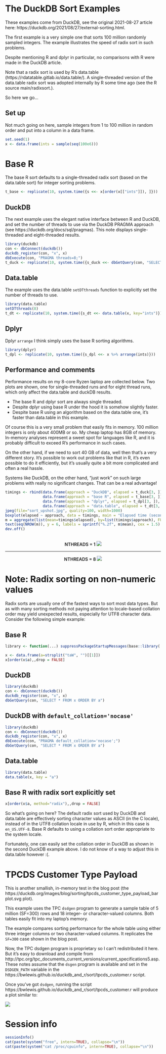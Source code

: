 # The DuckDB Sort Examples

These examples come from DuckDB, see the original 2021-08-27 article here:
https://duckdb.org/2021/08/27/external-sorting.html.

The first example is a very simple one that sorts 100 million randomly sampled
integers. The example illustrates the speed of radix sort in such problems.

Despite mentioning R and dplyr in particular, no comparisons with  R were made
in the DuckDB article.

Note that a radix sort is used by R's data.table
(https://rdatatable.gitlab.io/data.table/). A single-threaded version of the
data.table radix sort was adopted internally by R some time ago (see the R
source main/radixsort.).

So here we go...

## Set up

Not much going on here, sample integers from 1 to 100 million in random order
and put into a column in a data frame.

```r
set.seed(1)
x <- data.frame(ints = sample(seq(100e6)))
```

# Base R

The base R sort defaults to a single-threaded radix sort (based on the
data.table sort) for integer sorting problems.

```r
t_base <- replicate(10, system.time({s <<- x[order(x[["ints"]]), ]}))
```

## DuckDB

The next example uses the elegant native interface between R and DuckDB, and
set the number of threads to use via the DuckDB PRAGMA approach (see
https://duckdb.org/docs/sql/pragmas). This note displays single-threaded and
eight-threaded results.


```r
library(duckdb)
con <- dbConnect(duckdb())
duckdb_register(con, "x", x)
dbExecute(con, "PRAGMA threads=8;")
t_duck <- replicate(10, system.time({s_duck <<- dbGetQuery(con, "SELECT * FROM x ORDER BY ints")}))
```

## Data.table

The example uses the data.table `setDTthreads` function to explicitly set the number of
threads to use.

```r
library(data.table)
setDTthreads(8)
t_dt <- replicate(10, system.time({s_dt <<- data.table(x, key="ints")}))
```

## Dplyr

Dplyr `arrange` I think simply uses the base R sorting algorithms.

```r
library(dplyr)
t_dpl <- replicate(10, system.time({s_dpl <<- x %>% arrange(ints)}))
```

## Performance and comments

Performance results on my 8-core Ryzen laptop are collected below.  Two plots
are shown, one for single-threaded runs and for eight thread runs, which only
affect the data.table and duckDB results.

- The base R and dplyr sort are always single threaded.
- Despite dplyr using base R under the hood it is somehow slightly faster.
- Despite base R using an algorithm based on the data.table one, it's faster than data.table in this example.

Of course this is a very small problem that easily fits in memory. 100 million
integers is only about 400MB or so. My cheap laptop has 8GB of memory.
In-memory analyses represent a sweet spot for languages like R, and it is
probably difficult to exceed R's performance in such cases.

On the other hand, if we need to sort 40 GB of data, well then that's a very
different story. It's possible to work out problems like that in R, it's even
possible to do it efficiently, but it's usually quite a bit more complicated
and often a real hassle.

Systems like DuckDB, on the other hand, "just work" on such large problems with
really no significant changes.  That can be a real advantage!

```r
timings <- rbind(data.frame(approach = "DuckDB", elapsed = t_duck[3, ]),
                 data.frame(approach = "base R", elapsed = t_base[3, ]),
                 data.frame(approach = "dplyr", elapsed = t_dpl[3, ]),
                 data.frame(approach = "data.table", elapsed = t_dt[3, ]))
jpeg(file="sort_upshot.jpg", quality=100, width=1000)
boxplot(elapsed ~ approach, data = timings, main = "Elapsed time (seconds), mean values shown below")
m = aggregate(list(mean=timings$elapsed), by=list(timings$approach), FUN=mean)
text(seq(NROW(m)), y = 6, labels = sprintf("%.2f", m$mean), cex = 1.5)
dev.off()
```

<br/>
<div style='text-align: center; font-weight: 555;'>
NTHREADS = 1
<img src="sort_upshot1.jpg"> </img>
<hr/>
NTHREADS = 8
<img src="sort_upshot8.jpg"> </img>
</div>


# Note: Radix sorting on non-numeric values

Radix sorts are usually one of the fastest ways to sort most data types. But as
with many sorting methods not paying attention to locale-based collation order
may yield unexpected results, especially for UTF8 character data. Consider the
following simple example:

## Base R

```r
library <- function(...) suppressPackageStartupMessages(base::library(...))
```

```r
x <- data.frame(a=strsplit("taW", "")[[1]])
x[order(x$a),,drop = FALSE]
```

## DuckDB

```r
library(duckdb)
con <- dbConnect(duckdb())
duckdb_register(con, "x", x)
dbGetQuery(con, "SELECT * FROM x ORDER BY a")
```

## DuckDB with `default_collation='nocase'`

```r
library(duckdb)
con <- dbConnect(duckdb())
duckdb_register(con, "x", x)
dbExecute(con, "PRAGMA default_collation='nocase';")
dbGetQuery(con, "SELECT * FROM x ORDER BY a")
```

## Data.table

```r
library(data.table)
data.table(x, key = "a")
```

## Base R with radix sort explicitly set

```r
x[order(x$a, method="radix"),,drop = FALSE]
```

So what's going on here? The default radix sort used by DuckDB and data.table
are effectively sorting character values as ASCII (in the C locale), instead of
in the UTF8 collation locale in use by R, which in this case is `en_US.UTF-8`.
Base R defaults to using a collation sort order appropriate to the system
locale.

Fortunately, one can easily set the collation order in DuckDB as shown in the
second DuckDB example above. I do not know of a way to adjust this in data.table
however :(.


# TPCDS Customer Type Payload

This is another smallish, in-memory test in the blog post (the
https://duckdb.org/images/blog/sorting/tpcds_customer_type_payload_barplot.svg
plot).

This example uses the TPC `dsdgen` program to generate a sample table of 5
million (SF=300) rows and 18 integer- or character-valued columns. Both tables
easily fit into my laptop's memory.

The example compares sorting performance for the whole table using either three
integer columns or two character-valued columns. It replicates the `SF=300` case
shown in the blog post.

Now, the TPC dsdgen program is proprietary so I can't redistributed it
here. But it's easy to download and compile from
http://tpc.org/tpc_documents_current_versions/current_specifications5.asp.
These notes assume that the `dsgen` program is available and set in the
`DSDGEN_PATH` variable in the
https://bwlewis.github.io/duckdb_and_r/sort/tpcds_customer.r 
script.

Once you've got `dsdgen`, running the script 
https://bwlewis.github.io/duckdb_and_r/sort/tpcds_customer.r 
will produce a plot similar to:

<img src="tpcds_customer_upshot.jpg"> </img>



# Session info

```r
sessionInfo()
cat(paste(system("free", intern=TRUE), collapse="\n"))
cat(paste(system("cat /proc/cpuinfo", intern=TRUE), collapse="\n"))
```



